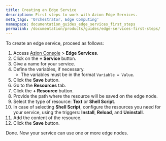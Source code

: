 ```yaml
---
title: Creating an Edge Service
description: First steps to work with Azion Edge Services.
meta_tags: 'Orchestrator, Edge Computing'
namespace: documentation_guides_edge_services_first_steps
permalink: /documentation/products/guides/edge-services-first-steps/
---
```



<InterfaceNote />

To create an edge service, proceed as follows:

1. Access [Azion Console](/en/documentation/products/guides/how-to-access-azion-console/) > **Edge Services**.
2. Click on the **+ Service** button.
3. Give a name for your service.
4. Define the variables, if necessary.
    - The variables must be in the format `Variable = Value`.
5. Click the **Save** button.
6. Go to the **Resources** tab.
7. Click the **+ Resource** button.
8. Provide the path where the resource will be saved on the edge node.
9. Select the type of resource: **Text** or **Shell Script**.
10. In case of selecting **Shell Script**, configure the resources you need for your service, using the triggers: **Install**, **Reload**, and **Uninstall**.
11. Add the content of the resource.
12. Click the **Save** button.

Done. Now your service can use one or more edge nodes.